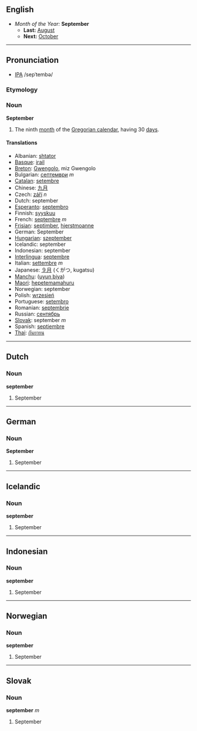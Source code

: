 ==English==
*''Month of the Year:'' '''September'''
**'''Last:''' [[August]]
**'''Next:''' [[October]]
----

==Pronunciation==
*[[w:IPA|IPA]] /sepˈtembə/

===Etymology===

===Noun===
'''September'''
#The ninth [[month]] of the [[Gregorian calendar]], having 30 [[day]]s.

====Translations====
*Albanian: [[shtator]]
*[[Basque]]: [[irail]]
*[[Breton]]: [[Gwengolo]], miz Gwengolo
*Bulgarian: [[септември]] ''m''
*[[Catalan]]: [[setembre]]
*Chinese: [[九月]]
*Czech: [[září]] ''n''
*Dutch: september
*[[Esperanto]]: [[septembro]]
*Finnish: [[syyskuu]]
*French: [[septembre]] ''m''
*[[Frisian]]: [[septimber]], [[hjerstmoanne]]
*German: September
*[[Hungarian]]: [[szeptember]]
*Icelandic: september
*Indonesian: september
*[[Interlingua]]: [[septembre]]
*Italian: [[settembre]] ''m''
*Japanese: [[９月]] (くがつ, kugatsu)
*[[Manchu]]: ([[uyun biya]])
*[[Maori]]: [[hepetemamahuru]]
*Norwegian: september
*Polish: [[wrzesień]]
*Portuguese: [[setembro]]
*Romanian: [[septembrie]]
*Russian: [[сентябрь]]
*[[Slovak]]: september ''m''
*Spanish: [[septiembre]]
*[[Thai]]: [[กันยายน]]

----
==Dutch==
===Noun===
'''september'''

#September

----
==German==
===Noun===
'''September'''

#September

----
==Icelandic==
===Noun===
'''september'''

#September

----
==Indonesian==
===Noun===
'''september'''

#September

----
==Norwegian==
===Noun===
'''september'''

#September

----
==Slovak==
===Noun===
'''september''' ''m''

#September